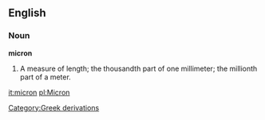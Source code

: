 ==English==

===Noun===

'''micron'''

#A measure of length; the thousandth part of one millimeter; the millionth part of a meter.

[[Category:Greek derivations]]

[[it:micron]]
[[pl:Micron]]